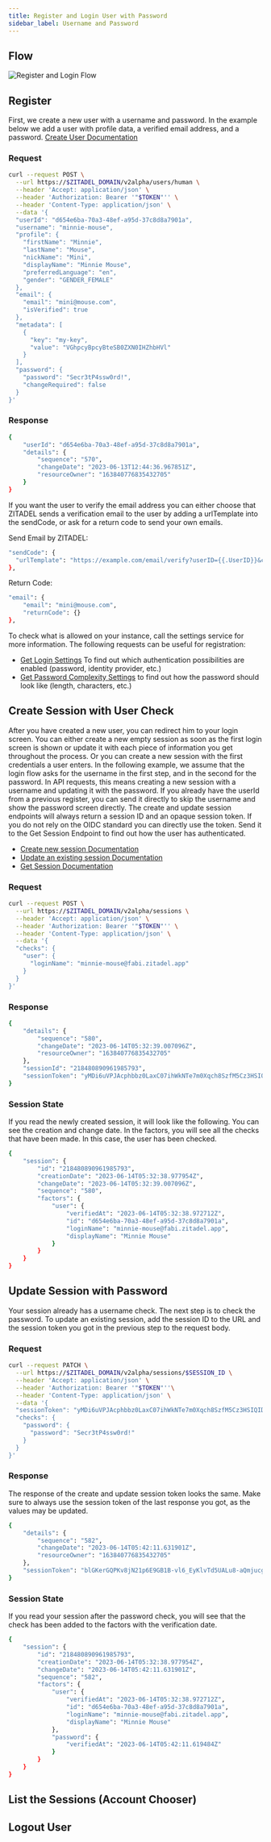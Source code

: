 ```yaml
---
title: Register and Login User with Password
sidebar_label: Username and Password
---
```


## Flow

![Register and Login Flow](/img/guides/login-ui/username-password-flow.png)

## Register

First, we create a new user with a username and password. In the example below we add a user with profile data, a verified email address, and a password.
[Create User Documentation](https://zitadel.com/docs/apis/resources/user_service/user-service-add-human-user)

### Request

```bash
curl --request POST \
  --url https://$ZITADEL_DOMAIN/v2alpha/users/human \
  --header 'Accept: application/json' \
  --header 'Authorization: Bearer '"$TOKEN"'' \
  --header 'Content-Type: application/json' \
  --data '{
  "userId": "d654e6ba-70a3-48ef-a95d-37c8d8a7901a",
  "username": "minnie-mouse",
  "profile": {
    "firstName": "Minnie",
    "lastName": "Mouse",
    "nickName": "Mini",
    "displayName": "Minnie Mouse",
    "preferredLanguage": "en",
    "gender": "GENDER_FEMALE"
  },
  "email": {
    "email": "mini@mouse.com",
    "isVerified": true
  },
  "metadata": [
    {
      "key": "my-key",
      "value": "VGhpcyBpcyBteSB0ZXN0IHZhbHVl"
    }
  ],
  "password": {
    "password": "Secr3tP4ssw0rd!",
    "changeRequired": false
  }
}'
```

### Response

```bash
{
	"userId": "d654e6ba-70a3-48ef-a95d-37c8d8a7901a",
	"details": {
		"sequence": "570",
		"changeDate": "2023-06-13T12:44:36.967851Z",
		"resourceOwner": "163840776835432705"
	}
}
```

If you want the user to verify the email address you can either choose that ZITADEL sends a verification email to the user by adding a urlTemplate into the sendCode, or ask for a return code to send your own emails.

Send Email by ZITADEL:

```bash
"sendCode": {
  "urlTemplate": "https://example.com/email/verify?userID={{.UserID}}&code={{.Code}}&orgID={{.OrgID}}"
},
```

Return Code:
```bash
"email": {
    "email": "mini@mouse.com",
    "returnCode": {}
},
```

To check what is allowed on your instance, call the settings service for more information.
The following requests can be useful for registration:
- [Get Login Settings](https://zitadel.com/docs/apis/resources/settings_service/settings-service-get-login-settings) To find out which authentication possibilities are enabled (password, identity provider, etc.)
- [Get Password Complexity Settings](https://zitadel.com/docs/apis/resources/settings_service/settings-service-get-password-complexity-settings) to find out how the password should look like (length, characters, etc.)

## Create Session with User Check

After you have created a new user, you can redirect him to your login screen.
You can either create a new empty session as soon as the first login screen is shown or update it with each piece of information you get throughout the process.
Or you can create a new session with the first credentials a user enters.
In the following example, we assume that the login flow asks for the username in the first step, and in the second for the password.
In API requests, this means creating a new session with a username and updating it with the password.
If you already have the userId from a previous register, you can send it directly to skip the username and show the password screen directly.
The create and update session endpoints will always return a session ID and an opaque session token.
If you do not rely on the OIDC standard you can directly use the token.
Send it to the Get Session Endpoint to find out how the user has authenticated.

- [Create new session Documentation](https://zitadel.com/docs/apis/resources/session_service/session-service-create-session)
- [Update an existing session Documentation](https://zitadel.com/docs/apis/resources/session_service/session-service-set-session)
- [Get Session Documentation](https://zitadel.com/docs/apis/resources/session_service/session-service-get-session)

### Request

```bash
curl --request POST \
  --url https://$ZITADEL_DOMAIN/v2alpha/sessions \
  --header 'Accept: application/json' \
  --header 'Authorization: Bearer '"$TOKEN"'' \
  --header 'Content-Type: application/json' \
  --data '{
  "checks": {
    "user": {
      "loginName": "minnie-mouse@fabi.zitadel.app"
    }
  }
}'
```

### Response

```bash
{
	"details": {
		"sequence": "580",
		"changeDate": "2023-06-14T05:32:39.007096Z",
		"resourceOwner": "163840776835432705"
	},
	"sessionId": "218480890961985793",
	"sessionToken": "yMDi6uVPJAcphbbz0LaxC07ihWkNTe7m0Xqch8SzfM5Cz3HSIQIDZ65x1f5Qal0jxz0MEyo-_zYcUg"
}
```

### Session State

If you read the newly created session, it will look like the following.
You can see the creation and change date.
In the factors, you will see all the checks that have been made.
In this case, the user has been checked.

```bash
{
	"session": {
		"id": "218480890961985793",
		"creationDate": "2023-06-14T05:32:38.977954Z",
		"changeDate": "2023-06-14T05:32:39.007096Z",
		"sequence": "580",
		"factors": {
			"user": {
				"verifiedAt": "2023-06-14T05:32:38.972712Z",
				"id": "d654e6ba-70a3-48ef-a95d-37c8d8a7901a",
				"loginName": "minnie-mouse@fabi.zitadel.app",
				"displayName": "Minnie Mouse"
			}
		}
	}
}
```

## Update Session with Password

Your session already has a username check.
The next step is to check the password.
To update an existing session, add the session ID to the URL and the session token you got in the previous step to the request body.

### Request

```bash
curl --request PATCH \
  --url https://$ZITADEL_DOMAIN/v2alpha/sessions/$SESSION_ID \
  --header 'Accept: application/json' \
  --header 'Authorization: Bearer '"$TOKEN"''\
  --header 'Content-Type: application/json' \
  --data '{
  "sessionToken": "yMDi6uVPJAcphbbz0LaxC07ihWkNTe7m0Xqch8SzfM5Cz3HSIQIDZ65x1f5Qal0jxz0MEyo-_zYcUg",
  "checks": {
    "password": {
      "password": "Secr3tP4ssw0rd!"
    }
  }
}'
```

### Response

The response of the create and update session token looks the same.
Make sure to always use the session token of the last response you got, as the values may be updated.

```bash
{
	"details": {
		"sequence": "582",
		"changeDate": "2023-06-14T05:42:11.631901Z",
		"resourceOwner": "163840776835432705"
	},
	"sessionToken": "blGKerGQPKv8jN21p6E9GB1B-vl6_EyKlvTd5UALu8-aQmjucgZxHSXJx3XMFTwT9_Y3VnbOo3gC_Q"
}
```

### Session State
If you read your session after the password check, you will see that the check has been added to the factors with the verification date.

```bash
{
	"session": {
		"id": "218480890961985793",
		"creationDate": "2023-06-14T05:32:38.977954Z",
		"changeDate": "2023-06-14T05:42:11.631901Z",
		"sequence": "582",
		"factors": {
			"user": {
				"verifiedAt": "2023-06-14T05:32:38.972712Z",
				"id": "d654e6ba-70a3-48ef-a95d-37c8d8a7901a",
				"loginName": "minnie-mouse@fabi.zitadel.app",
				"displayName": "Minnie Mouse"
			},
			"password": {
				"verifiedAt": "2023-06-14T05:42:11.619484Z"
			}
		}
	}
}

```

## List the Sessions (Account Chooser)


<SelectAccount/>

## Logout User


<Logout/>
